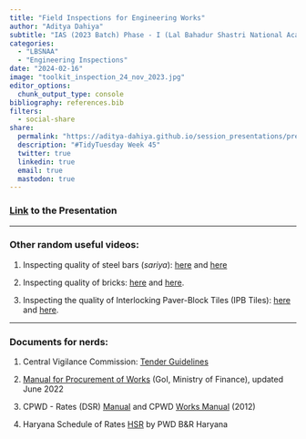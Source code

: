 ```yaml
---
title: "Field Inspections for Engineering Works"
author: "Aditya Dahiya"
subtitle: "IAS (2023 Batch) Phase - I (Lal Bahadur Shastri National Academy of Administration)"
categories:
  - "LBSNAA"
  - "Engineering Inspections"
date: "2024-02-16"
image: "toolkit_inspection_24_nov_2023.jpg"
editor_options: 
  chunk_output_type: console
bibliography: references.bib
filters:
  - social-share
share:
  permalink: "https://aditya-dahiya.github.io/session_presentations/presentations/inspections_16_feb_2024.html"
  description: "#TidyTuesday Week 45"
  twitter: true
  linkedin: true
  email: true
  mastodon: true
---
```


### [Link](https://online.fliphtml5.com/hlczx/bnke/index.html "Link to Presentation (in PDF format)") to the Presentation

------------------------------------------------------------------------

### Other random useful videos:

1.  Inspecting quality of steel bars (*sariya*): [here](https://www.youtube.com/watch?app=desktop&v=0d5PPWIWkQM) and [here](https://www.youtube.com/watch?v=j2ZmwZYdbz8)

2.  Inspecting quality of bricks: [here](https://www.youtube.com/watch?v=Tmk-IkyzJtA) and [here](https://www.youtube.com/watch?v=2jvttJzxWzw).

3.  Inspecting the quality of Interlocking Paver-Block Tiles (IPB Tiles): [here](https://www.youtube.com/watch?v=d6N3PlmqOWc) and [here](https://www.youtube.com/watch?v=JkccUoUB8zU).

------------------------------------------------------------------------

### Documents for nerds:

1.  Central Vigilance Commission: [Tender Guidelines](https://www.cvcunicurves.com/guidelines/tender-guidelines)

2.  [Manual for Procurement of Works](https://www.cvcunicurves.com/_files/ugd/dd9818_a10fa5bbfb2c4a5fb543525b89021a7b.pdf) (GoI, Ministry of Finance), updated June 2022

3.  CPWD - Rates (DSR) [Manual](https://cpwd.gov.in/Publication/CPWD_DAR_Vol_I_14092023-Civil.pdf) and CPWD [Works Manual](https://cpwd.gov.in/Publication/worksmanual2012.PDF) (2012)

4.  Haryana Schedule of Rates [HSR](https://works.haryana.gov.in/downloads.aspx) by PWD B&R Haryana
